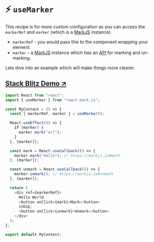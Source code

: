 
<Meta title="Hooks/useMarker" />

# ⚡️ `useMarker`

This recipe is for more custom configuration as you can
access the `markerRef` and `marker` (which is a [MarkJS](https://markjs.io) instance).

- `markerRef` - you would pass this to the component wrapping your element.
- `marker` - a [MarkJS](https://markjs.io) instance which has an [API](https://markjs.io/#api)
  for marking and un-marking.

Lets dive into an example which will make things more clearer.

## [Stack Blitz Demo ↗️](https://stackblitz.com/edit/react-mark-js?file=src/examples/HookExample/index.js)

```js
import React from "react";
import { useMarker } from "react-mark.js";

const MyContent = () => {
  const { markerRef, marker } = useMarker();

  React.useEffect(() => {
    if (marker) {
      marker.mark("orl");
    }
  }, [marker]);

  const mark = React.useCallback(() => {
    marker.mark("Hello"); // https://markjs.io#mark
  }, [marker]);

  const unmark = React.useCallback(() => {
    marker.unmark(); // https://markjs.io#unmark
  }, [marker]);

  return (
    <div ref={markerRef}>
      Hello World
      <button onClick={mark}>Mark</button>
      &nbsp;
      <button onClick={unmark}>Unmark</button>
    </div>
  );
};

export default MyContent;
```
